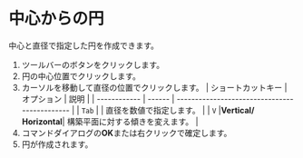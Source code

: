 
# 中心からの円 

中心と直径で指定した円を作成できます。

<KinouGaiyou shortcut="" command="Center Circle" button="ツールバー" />

1. ツールバーのボタンをクリックします。
2. 円の中心位置でクリックします。
3. カーソルを移動して直径の位置でクリックします。
   | ショートカットキー | オプション | 説明                                   |
   | ------------ | ------ | --------------------------------------------- |
   | `Tab`        |        | 直径を数値で指定します。 |
   | `V`          |**Vertical/ Horizontal**| 構築平面に対する傾きを変えます。 |
4. コマンドダイアログの**OK**または右クリックで確定します。
5. 円が作成されます。

